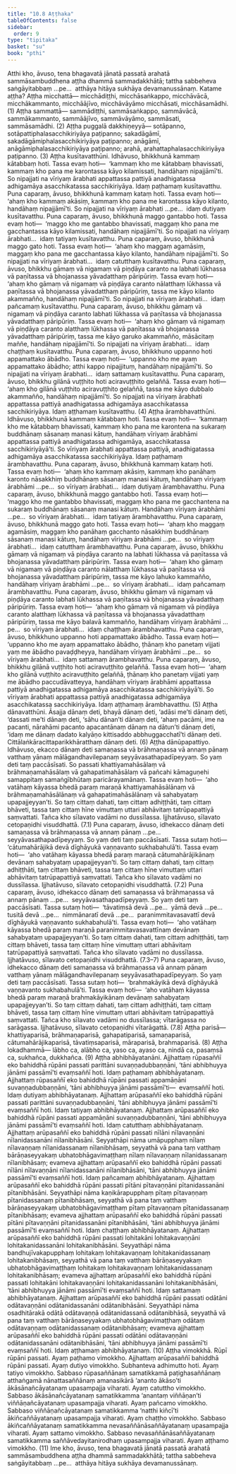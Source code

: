 ```yaml
---
title: "10.8 Aṭṭhaka"
tableOfContents: false
sidebar:
  order: 9
type: "tipitaka"
basket: "su"
book: "pthi"
---
```



<DynamicBreadcrumb />

<Division number="333" book="pthi">

<Paragraph number="1034" book="pthi">
Atthi kho, āvuso, tena bhagavatā jānatā passatā arahatā sammāsambuddhena aṭṭha dhammā sammadakkhātā; tattha sabbeheva saṅgāyitabbaṃ …pe…  atthāya hitāya sukhāya devamanussānaṃ. Katame aṭṭha?
</Paragraph>

<Paragraph number="1035" book="pthi">
Aṭṭha <Emphasis>micchattā—</Emphasis> micchādiṭṭhi, micchāsaṅkappo, micchāvācā, micchākammanto, micchāājīvo, micchāvāyāmo micchāsati, micchāsamādhi. (1)
</Paragraph>

<Paragraph number="1036" book="pthi">
Aṭṭha <Emphasis>sammattā—</Emphasis> sammādiṭṭhi, sammāsaṅkappo, sammāvācā, sammākammanto, sammāājīvo, sammāvāyāmo, sammāsati, sammāsamādhi. (2)
</Paragraph>

<Paragraph number="1037" book="pthi">
Aṭṭha <Emphasis>puggalā dakkhiṇeyyā—</Emphasis> sotāpanno, sotāpattiphalasacchikiriyāya paṭipanno; sakadāgāmī, sakadāgāmiphalasacchikiriyāya paṭipanno; anāgāmī, anāgāmiphalasacchikiriyāya paṭipanno; arahā, arahattaphalasacchikiriyāya paṭipanno. (3)
</Paragraph>

</Division>
<Division number="334" book="pthi">

<Paragraph number="1038" book="pthi">
Aṭṭha <Emphasis>kusītavatthūni.</Emphasis> Idhāvuso, bhikkhunā kammaṃ kātabbaṃ hoti. Tassa evaṃ hoti—  ‘kammaṃ kho me kātabbaṃ bhavissati, kammaṃ kho pana me karontassa kāyo kilamissati, handāhaṃ nipajjāmī’ti. So nipajjati na vīriyaṃ ārabhati appattassa pattiyā anadhigatassa adhigamāya asacchikatassa sacchikiriyāya. Idaṃ paṭhamaṃ kusītavatthu.
</Paragraph>

<Paragraph number="1039" book="pthi">
Puna caparaṃ, āvuso, bhikkhunā kammaṃ kataṃ hoti. Tassa evaṃ hoti—  ‘ahaṃ kho kammaṃ akāsiṃ, kammaṃ kho pana me karontassa kāyo kilanto, handāhaṃ nipajjāmī’ti. So nipajjati na vīriyaṃ ārabhati …pe…  idaṃ dutiyaṃ kusītavatthu.
</Paragraph>

<Paragraph number="1040" book="pthi">
Puna caparaṃ, āvuso, bhikkhunā maggo gantabbo hoti. Tassa evaṃ hoti—  ‘maggo kho me gantabbo bhavissati, maggaṃ kho pana me gacchantassa kāyo kilamissati, handāhaṃ nipajjāmī’ti. So nipajjati na vīriyaṃ ārabhati…  idaṃ tatiyaṃ kusītavatthu.
</Paragraph>

<Paragraph number="1041" book="pthi">
Puna caparaṃ, āvuso, bhikkhunā maggo gato hoti. Tassa evaṃ hoti—  ‘ahaṃ kho maggaṃ agamāsiṃ, maggaṃ kho pana me gacchantassa kāyo kilanto, handāhaṃ nipajjāmī’ti. So nipajjati na vīriyaṃ ārabhati…  idaṃ catutthaṃ kusītavatthu.
</Paragraph>

<Paragraph number="1042" book="pthi">
Puna caparaṃ, āvuso, bhikkhu gāmaṃ vā nigamaṃ vā piṇḍāya caranto na labhati lūkhassa vā paṇītassa vā bhojanassa yāvadatthaṃ pāripūriṃ. Tassa evaṃ hoti—  ‘ahaṃ kho gāmaṃ vā nigamaṃ vā piṇḍāya caranto nālatthaṃ lūkhassa vā paṇītassa vā bhojanassa yāvadatthaṃ pāripūriṃ, tassa me kāyo kilanto akammañño, handāhaṃ nipajjāmī’ti. So nipajjati na vīriyaṃ ārabhati…  idaṃ pañcamaṃ kusītavatthu.
</Paragraph>

<Paragraph number="1043" book="pthi">
Puna caparaṃ, āvuso, bhikkhu gāmaṃ vā nigamaṃ vā piṇḍāya caranto labhati lūkhassa vā paṇītassa vā bhojanassa yāvadatthaṃ pāripūriṃ. Tassa evaṃ hoti—  ‘ahaṃ kho gāmaṃ vā nigamaṃ vā piṇḍāya caranto alatthaṃ lūkhassa vā paṇītassa vā bhojanassa yāvadatthaṃ pāripūriṃ, tassa me kāyo garuko akammañño, māsācitaṃ maññe, handāhaṃ nipajjāmī’ti. So nipajjati na vīriyaṃ ārabhati…  idaṃ chaṭṭhaṃ kusītavatthu.
</Paragraph>

<Paragraph number="1044" book="pthi">
Puna caparaṃ, āvuso, bhikkhuno uppanno hoti appamattako ābādho. Tassa evaṃ hoti—  ‘uppanno kho me ayaṃ appamattako ābādho; atthi kappo nipajjituṃ, handāhaṃ nipajjāmī’ti. So nipajjati na vīriyaṃ ārabhati…  idaṃ sattamaṃ kusītavatthu.
</Paragraph>

<Paragraph number="1045" book="pthi">
Puna caparaṃ, āvuso, bhikkhu gilānā vuṭṭhito hoti aciravuṭṭhito gelaññā. Tassa evaṃ hoti—  ‘ahaṃ kho gilānā vuṭṭhito aciravuṭṭhito gelaññā, tassa me kāyo dubbalo akammañño, handāhaṃ nipajjāmī’ti. So nipajjati na vīriyaṃ ārabhati appattassa pattiyā anadhigatassa adhigamāya asacchikatassa sacchikiriyāya. Idaṃ aṭṭhamaṃ kusītavatthu. (4)
</Paragraph>

</Division>
<Division number="335" book="pthi">

<Paragraph number="1046" book="pthi">
Aṭṭha <Emphasis>ārambhavatthūni.</Emphasis> Idhāvuso, bhikkhunā kammaṃ kātabbaṃ hoti. Tassa evaṃ hoti—  ‘kammaṃ kho me kātabbaṃ bhavissati, kammaṃ kho pana me karontena na sukaraṃ buddhānaṃ sāsanaṃ manasi kātuṃ, handāhaṃ vīriyaṃ ārabhāmi appattassa pattiyā anadhigatassa adhigamāya, asacchikatassa sacchikiriyāyā’ti. So vīriyaṃ ārabhati appattassa pattiyā, anadhigatassa adhigamāya asacchikatassa sacchikiriyāya. Idaṃ paṭhamaṃ ārambhavatthu.
</Paragraph>

<Paragraph number="1047" book="pthi">
Puna caparaṃ, āvuso, bhikkhunā kammaṃ kataṃ hoti. Tassa evaṃ hoti—  ‘ahaṃ kho kammaṃ akāsiṃ, kammaṃ kho panāhaṃ karonto nāsakkhiṃ buddhānaṃ sāsanaṃ manasi kātuṃ, handāhaṃ vīriyaṃ ārabhāmi …pe…  so vīriyaṃ ārabhati…  idaṃ dutiyaṃ ārambhavatthu.
</Paragraph>

<Paragraph number="1048" book="pthi">
Puna caparaṃ, āvuso, bhikkhunā maggo gantabbo hoti. Tassa evaṃ hoti—  ‘maggo kho me gantabbo bhavissati, maggaṃ kho pana me gacchantena na sukaraṃ buddhānaṃ sāsanaṃ manasi kātuṃ. Handāhaṃ vīriyaṃ ārabhāmi …pe…  so vīriyaṃ ārabhati…  idaṃ tatiyaṃ ārambhavatthu.
</Paragraph>

<Paragraph number="1049" book="pthi">
Puna caparaṃ, āvuso, bhikkhunā maggo gato hoti. Tassa evaṃ hoti—  ‘ahaṃ kho maggaṃ agamāsiṃ, maggaṃ kho panāhaṃ gacchanto nāsakkhiṃ buddhānaṃ sāsanaṃ manasi kātuṃ, handāhaṃ vīriyaṃ ārabhāmi …pe…  so vīriyaṃ ārabhati…  idaṃ catutthaṃ ārambhavatthu.
</Paragraph>

<Paragraph number="1050" book="pthi">
Puna caparaṃ, āvuso, bhikkhu gāmaṃ vā nigamaṃ vā piṇḍāya caranto na labhati lūkhassa vā paṇītassa vā bhojanassa yāvadatthaṃ pāripūriṃ. Tassa evaṃ hoti—  ‘ahaṃ kho gāmaṃ vā nigamaṃ vā piṇḍāya caranto nālatthaṃ lūkhassa vā paṇītassa vā bhojanassa yāvadatthaṃ pāripūriṃ, tassa me kāyo lahuko kammañño, handāhaṃ vīriyaṃ ārabhāmi …pe…  so vīriyaṃ ārabhati…  idaṃ pañcamaṃ ārambhavatthu.
</Paragraph>

<Paragraph number="1051" book="pthi">
Puna caparaṃ, āvuso, bhikkhu gāmaṃ vā nigamaṃ vā piṇḍāya caranto labhati lūkhassa vā paṇītassa vā bhojanassa yāvadatthaṃ pāripūriṃ. Tassa evaṃ hoti—  ‘ahaṃ kho gāmaṃ vā nigamaṃ vā piṇḍāya caranto alatthaṃ lūkhassa vā paṇītassa vā bhojanassa yāvadatthaṃ pāripūriṃ, tassa me kāyo balavā kammañño, handāhaṃ vīriyaṃ ārabhāmi …pe…  so vīriyaṃ ārabhati…  idaṃ chaṭṭhaṃ ārambhavatthu.
</Paragraph>

<Paragraph number="1052" book="pthi">
Puna caparaṃ, āvuso, bhikkhuno uppanno hoti appamattako ābādho. Tassa evaṃ hoti—  ‘uppanno kho me ayaṃ appamattako ābādho, ṭhānaṃ kho panetaṃ vijjati yaṃ me ābādho pavaḍḍheyya, handāhaṃ vīriyaṃ ārabhāmi …pe…  so vīriyaṃ ārabhati…  idaṃ sattamaṃ ārambhavatthu.
</Paragraph>

<Paragraph number="1053" book="pthi">
Puna caparaṃ, āvuso, bhikkhu gilānā vuṭṭhito hoti aciravuṭṭhito gelaññā. Tassa evaṃ hoti—  ‘ahaṃ kho gilānā vuṭṭhito aciravuṭṭhito gelaññā, ṭhānaṃ kho panetaṃ vijjati yaṃ me ābādho paccudāvatteyya, handāhaṃ vīriyaṃ ārabhāmi appattassa pattiyā anadhigatassa adhigamāya asacchikatassa sacchikiriyāyā’ti. So vīriyaṃ ārabhati appattassa pattiyā anadhigatassa adhigamāya asacchikatassa sacchikiriyāya. Idaṃ aṭṭhamaṃ ārambhavatthu. (5)
</Paragraph>

</Division>
<Division number="336" book="pthi">

<Paragraph number="1054" book="pthi">
Aṭṭha <Emphasis>dānavatthūni.</Emphasis> Āsajja dānaṃ deti, bhayā dānaṃ deti, ‘adāsi me’ti dānaṃ deti, ‘dassati me’ti dānaṃ deti, ‘sāhu dānan’ti dānaṃ deti, ‘ahaṃ pacāmi, ime na pacanti, nārahāmi pacanto apacantānaṃ dānaṃ na dātun’ti dānaṃ deti, ‘idaṃ me dānaṃ dadato kalyāṇo kittisaddo abbhuggacchatī’ti dānaṃ deti. Cittālaṅkāracittaparikkhāratthaṃ dānaṃ deti. (6)
</Paragraph>

</Division>
<Division number="337" book="pthi">

<Paragraph number="1055" book="pthi">
Aṭṭha <Emphasis>dānūpapattiyo</Emphasis>. Idhāvuso, ekacco dānaṃ deti samaṇassa vā brāhmaṇassa vā annaṃ pānaṃ vatthaṃ yānaṃ mālāgandhavilepanaṃ seyyāvasathapadīpeyyaṃ. So yaṃ deti taṃ paccāsīsati. So passati khattiyamahāsālaṃ vā brāhmaṇamahāsālaṃ vā gahapatimahāsālaṃ vā pañcahi kāmaguṇehi samappitaṃ samaṅgībhūtaṃ paricārayamānaṃ. Tassa evaṃ hoti—  ‘aho vatāhaṃ kāyassa bhedā paraṃ maraṇā khattiyamahāsālānaṃ vā brāhmaṇamahāsālānaṃ vā gahapatimahāsālānaṃ vā sahabyataṃ upapajjeyyan’ti. So taṃ cittaṃ dahati, taṃ cittaṃ adhiṭṭhāti, taṃ cittaṃ bhāveti, tassa taṃ cittaṃ hīne vimuttaṃ uttari abhāvitaṃ tatrūpapattiyā saṃvattati. Tañca kho sīlavato vadāmi no dussīlassa. Ijjhatāvuso, sīlavato cetopaṇidhi visuddhattā. (7.1)
</Paragraph>

<Paragraph number="1056" book="pthi">
Puna caparaṃ, āvuso, idhekacco dānaṃ deti samaṇassa vā brāhmaṇassa vā annaṃ pānaṃ …pe…  seyyāvasathapadīpeyyaṃ. So yaṃ deti taṃ paccāsīsati. Tassa sutaṃ hoti—  ‘cātumahārājikā devā dīghāyukā vaṇṇavanto sukhabahulā’ti. Tassa evaṃ hoti—  ‘aho vatāhaṃ kāyassa bhedā paraṃ maraṇā cātumahārājikānaṃ devānaṃ sahabyataṃ upapajjeyyan’ti. So taṃ cittaṃ dahati, taṃ cittaṃ adhiṭṭhāti, taṃ cittaṃ bhāveti, tassa taṃ cittaṃ hīne vimuttaṃ uttari abhāvitaṃ tatrūpapattiyā saṃvattati. Tañca kho sīlavato vadāmi no dussīlassa. Ijjhatāvuso, sīlavato cetopaṇidhi visuddhattā. (7.2)
</Paragraph>

<Paragraph number="1057" book="pthi">
Puna caparaṃ, āvuso, idhekacco dānaṃ deti samaṇassa vā brāhmaṇassa vā annaṃ pānaṃ …pe…  seyyāvasathapadīpeyyaṃ. So yaṃ deti taṃ paccāsīsati. Tassa sutaṃ hoti—  ‘tāvatiṃsā devā …pe…  yāmā devā …pe…  tusitā devā …pe…  nimmānaratī devā …pe…  paranimmitavasavattī devā dīghāyukā vaṇṇavanto sukhabahulā’ti. Tassa evaṃ hoti—  ‘aho vatāhaṃ kāyassa bhedā paraṃ maraṇā paranimmitavasavattīnaṃ devānaṃ sahabyataṃ upapajjeyyan’ti. So taṃ cittaṃ dahati, taṃ cittaṃ adhiṭṭhāti, taṃ cittaṃ bhāveti, tassa taṃ cittaṃ hīne vimuttaṃ uttari abhāvitaṃ tatrūpapattiyā saṃvattati. Tañca kho sīlavato vadāmi no dussīlassa. Ijjhatāvuso, sīlavato cetopaṇidhi visuddhattā. (7.3–7)
</Paragraph>

<Paragraph number="1058" book="pthi">
Puna caparaṃ, āvuso, idhekacco dānaṃ deti samaṇassa vā brāhmaṇassa vā annaṃ pānaṃ vatthaṃ yānaṃ mālāgandhavilepanaṃ seyyāvasathapadīpeyyaṃ. So yaṃ deti taṃ paccāsīsati. Tassa sutaṃ hoti—  ‘brahmakāyikā devā dīghāyukā vaṇṇavanto sukhabahulā’ti. Tassa evaṃ hoti—  ‘aho vatāhaṃ kāyassa bhedā paraṃ maraṇā brahmakāyikānaṃ devānaṃ sahabyataṃ upapajjeyyan’ti. So taṃ cittaṃ dahati, taṃ cittaṃ adhiṭṭhāti, taṃ cittaṃ bhāveti, tassa taṃ cittaṃ hīne vimuttaṃ uttari abhāvitaṃ tatrūpapattiyā saṃvattati. Tañca kho sīlavato vadāmi no dussīlassa; vītarāgassa no sarāgassa. Ijjhatāvuso, sīlavato cetopaṇidhi vītarāgattā. (7.8)
</Paragraph>

<Paragraph number="1059" book="pthi">
Aṭṭha <Emphasis>parisā—</Emphasis> khattiyaparisā, brāhmaṇaparisā, gahapatiparisā, samaṇaparisā, cātumahārājikaparisā, tāvatiṃsaparisā, māraparisā, brahmaparisā. (8)
</Paragraph>

<Paragraph number="1060" book="pthi">
Aṭṭha <Emphasis>lokadhammā—</Emphasis> lābho ca, alābho ca, yaso ca, ayaso ca, nindā ca, pasaṃsā ca, sukhañca, dukkhañca. (9)
</Paragraph>

</Division>
<Division number="338" book="pthi">

<Paragraph number="1061" book="pthi">
Aṭṭha <Emphasis>abhibhāyatanāni.</Emphasis> Ajjhattaṃ rūpasaññī eko bahiddhā rūpāni passati parittāni suvaṇṇadubbaṇṇāni, ‘tāni abhibhuyya jānāmi passāmī’ti evaṃsaññī hoti. Idaṃ paṭhamaṃ abhibhāyatanaṃ.
</Paragraph>

<Paragraph number="1062" book="pthi">
Ajjhattaṃ rūpasaññī eko bahiddhā rūpāni passati appamāṇāni suvaṇṇadubbaṇṇāni, ‘tāni abhibhuyya jānāmi passāmī’ti—  evaṃsaññī hoti. Idaṃ dutiyaṃ abhibhāyatanaṃ.
</Paragraph>

<Paragraph number="1063" book="pthi">
Ajjhattaṃ arūpasaññī eko bahiddhā rūpāni passati parittāni suvaṇṇadubbaṇṇāni, ‘tāni abhibhuyya jānāmi passāmī’ti evaṃsaññī hoti. Idaṃ tatiyaṃ abhibhāyatanaṃ.
</Paragraph>

<Paragraph number="1064" book="pthi">
Ajjhattaṃ arūpasaññī eko bahiddhā rūpāni passati appamāṇāni suvaṇṇadubbaṇṇāni, ‘tāni abhibhuyya jānāmi passāmī’ti evaṃsaññī hoti. Idaṃ catutthaṃ abhibhāyatanaṃ.
</Paragraph>

<Paragraph number="1065" book="pthi">
Ajjhattaṃ arūpasaññī eko bahiddhā rūpāni passati nīlāni nīlavaṇṇāni nīlanidassanāni nīlanibhāsāni. Seyyathāpi nāma umāpupphaṃ nīlaṃ nīlavaṇṇaṃ nīlanidassanaṃ nīlanibhāsaṃ, seyyathā vā pana taṃ vatthaṃ bārāṇaseyyakaṃ ubhatobhāgavimaṭṭhaṃ nīlaṃ nīlavaṇṇaṃ nīlanidassanaṃ nīlanibhāsaṃ; evameva ajjhattaṃ arūpasaññī eko bahiddhā rūpāni passati nīlāni nīlavaṇṇāni nīlanidassanāni nīlanibhāsāni, ‘tāni abhibhuyya jānāmi passāmī’ti evaṃsaññī hoti. Idaṃ pañcamaṃ abhibhāyatanaṃ.
</Paragraph>

<Paragraph number="1066" book="pthi">
Ajjhattaṃ arūpasaññī eko bahiddhā rūpāni passati pītāni pītavaṇṇāni pītanidassanāni pītanibhāsāni. Seyyathāpi nāma kaṇikārapupphaṃ pītaṃ pītavaṇṇaṃ pītanidassanaṃ pītanibhāsaṃ, seyyathā vā pana taṃ vatthaṃ bārāṇaseyyakaṃ ubhatobhāgavimaṭṭhaṃ pītaṃ pītavaṇṇaṃ pītanidassanaṃ pītanibhāsaṃ; evameva ajjhattaṃ arūpasaññī eko bahiddhā rūpāni passati pītāni pītavaṇṇāni pītanidassanāni pītanibhāsāni, ‘tāni abhibhuyya jānāmi passāmī’ti evaṃsaññī hoti. Idaṃ chaṭṭhaṃ abhibhāyatanaṃ.
</Paragraph>

<Paragraph number="1067" book="pthi">
Ajjhattaṃ arūpasaññī eko bahiddhā rūpāni passati lohitakāni lohitakavaṇṇāni lohitakanidassanāni lohitakanibhāsāni. Seyyathāpi nāma bandhujīvakapupphaṃ lohitakaṃ lohitakavaṇṇaṃ lohitakanidassanaṃ lohitakanibhāsaṃ, seyyathā vā pana taṃ vatthaṃ bārāṇaseyyakaṃ ubhatobhāgavimaṭṭhaṃ lohitakaṃ lohitakavaṇṇaṃ lohitakanidassanaṃ lohitakanibhāsaṃ; evameva ajjhattaṃ arūpasaññī eko bahiddhā rūpāni passati lohitakāni lohitakavaṇṇāni lohitakanidassanāni lohitakanibhāsāni, ‘tāni abhibhuyya jānāmi passāmī’ti evaṃsaññī hoti. Idaṃ sattamaṃ abhibhāyatanaṃ.
</Paragraph>

<Paragraph number="1068" book="pthi">
Ajjhattaṃ arūpasaññī eko bahiddhā rūpāni passati odātāni odātavaṇṇāni odātanidassanāni odātanibhāsāni. Seyyathāpi nāma osadhitārakā odātā odātavaṇṇā odātanidassanā odātanibhāsā, seyyathā vā pana taṃ vatthaṃ bārāṇaseyyakaṃ ubhatobhāgavimaṭṭhaṃ odātaṃ odātavaṇṇaṃ odātanidassanaṃ odātanibhāsaṃ; evameva ajjhattaṃ arūpasaññī eko bahiddhā rūpāni passati odātāni odātavaṇṇāni odātanidassanāni odātanibhāsāni, ‘tāni abhibhuyya jānāmi passāmī’ti evaṃsaññī hoti. Idaṃ aṭṭhamaṃ abhibhāyatanaṃ. (10)
</Paragraph>

</Division>
<Division number="339" book="pthi">

<Paragraph number="1069" book="pthi">
Aṭṭha <Emphasis>vimokkhā.</Emphasis> Rūpī rūpāni passati. Ayaṃ paṭhamo vimokkho.
</Paragraph>

<Paragraph number="1070" book="pthi">
Ajjhattaṃ arūpasaññī bahiddhā rūpāni passati. Ayaṃ dutiyo vimokkho.
</Paragraph>

<Paragraph number="1071" book="pthi">
Subhanteva adhimutto hoti. Ayaṃ tatiyo vimokkho.
</Paragraph>

<Paragraph number="1072" book="pthi">
Sabbaso rūpasaññānaṃ samatikkamā paṭighasaññānaṃ atthaṅgamā nānattasaññānaṃ amanasikārā ‘ananto ākāso’ti ākāsānañcāyatanaṃ upasampajja viharati. Ayaṃ catuttho vimokkho.
</Paragraph>

<Paragraph number="1073" book="pthi">
Sabbaso ākāsānañcāyatanaṃ samatikkamma ‘anantaṃ viññāṇan’ti viññāṇañcāyatanaṃ upasampajja viharati. Ayaṃ pañcamo vimokkho.
</Paragraph>

<Paragraph number="1074" book="pthi">
Sabbaso viññāṇañcāyatanaṃ samatikkamma ‘natthi kiñcī’ti ākiñcaññāyatanaṃ upasampajja viharati. Ayaṃ chaṭṭho vimokkho.
</Paragraph>

<Paragraph number="1075" book="pthi">
Sabbaso ākiñcaññāyatanaṃ samatikkamma nevasaññānāsaññāyatanaṃ upasampajja viharati. Ayaṃ sattamo vimokkho.
</Paragraph>

<Paragraph number="1076" book="pthi">
Sabbaso nevasaññānāsaññāyatanaṃ samatikkamma saññāvedayitanirodhaṃ upasampajja viharati. Ayaṃ aṭṭhamo vimokkho. (11)
</Paragraph>

<Paragraph number="1077" book="pthi">
Ime kho, āvuso, tena bhagavatā jānatā passatā arahatā sammāsambuddhena aṭṭha dhammā sammadakkhātā; tattha sabbeheva saṅgāyitabbaṃ …pe…  atthāya hitāya sukhāya devamanussānaṃ.
</Paragraph>
</Division>
